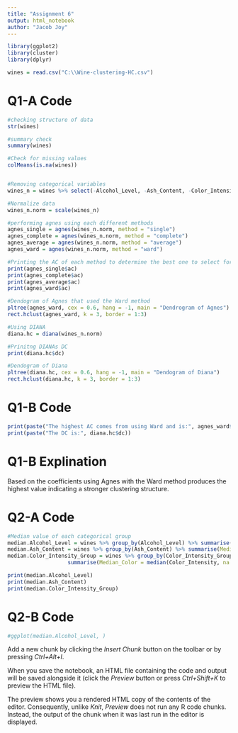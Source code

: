 ```yaml
---
title: "Assignment 6"
output: html_notebook
author: "Jacob Joy"
---
```


```r
library(ggplot2)
library(cluster)
library(dplyr)

wines = read.csv("C:\\Wine-clustering-HC.csv")

```

# Q1-A Code
```r
#checking structure of data
str(wines)

#summary check
summary(wines)

#Check for missing values
colMeans(is.na(wines))


#Removing categorical variables
wines_n = wines %>% select(-Alcohol_Level, -Ash_Content, -Color_Intensity_Group)

#Normalize data
wines_n.norm = scale(wines_n)

#performing agnes using each different methods
agnes_single = agnes(wines_n.norm, method = "single")
agnes_complete = agnes(wines_n.norm, method = "complete")
agnes_average = agnes(wines_n.norm, method = "average")
agnes_ward = agnes(wines_n.norm, method = "ward")

#Printing the AC of each method to determine the best one to select for graphing and using
print(agnes_single$ac)
print(agnes_complete$ac)
print(agnes_average$ac)
print(agnes_ward$ac)

#Dendogram of Agnes that used the Ward method
pltree(agnes_ward, cex = 0.6, hang = -1, main = "Dendrogram of Agnes")
rect.hclust(agnes_ward, k = 3, border = 1:3)

#Using DIANA
diana.hc = diana(wines_n.norm)

#Prinitng DIANAs DC
print(diana.hc$dc)

#Dendogram of Diana
pltree(diana.hc, cex = 0.6, hang = -1, main = "Dendogram of Diana")
rect.hclust(diana.hc, k = 3, border = 1:3)
```
# Q1-B Code
```r
print(paste("The highest AC comes from using Ward and is:", agnes_ward$ac))
print(paste("The DC is:", diana.hc$dc))
```
# Q1-B Explination
Based on the coefficients using Agnes with the Ward method produces the highest value indicating a stronger clustering structure.

# Q2-A Code
```r
#Median value of each categorical group
median.Alcohol_Level = wines %>% group_by(Alcohol_Level) %>% summarise(Median_Alcohol = median(Alcohol, na.rm = TRUE))
median.Ash_Content = wines %>% group_by(Ash_Content) %>% summarise(Median_Ash = median(Ash, na.rm = TRUE))
median.Color_Intensity_Group = wines %>% group_by(Color_Intensity_Group) %>% 
                   summarise(Median_Color = median(Color_Intensity, na.rm = TRUE))

print(median.Alcohol_Level)
print(median.Ash_Content)
print(median.Color_Intensity_Group)
```
# Q2-B Code
```r
#ggplot(median.Alcohol_Level, )
```


Add a new chunk by clicking the *Insert Chunk* button on the toolbar or by pressing *Ctrl+Alt+I*.

When you save the notebook, an HTML file containing the code and output will be saved alongside it (click the *Preview* button or press *Ctrl+Shift+K* to preview the HTML file).

The preview shows you a rendered HTML copy of the contents of the editor. Consequently, unlike *Knit*, *Preview* does not run any R code chunks. Instead, the output of the chunk when it was last run in the editor is displayed.
